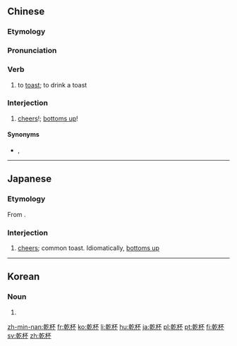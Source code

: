 {{also|干杯}}
==Chinese==
{{zh-forms|s=干杯}}

===Etymology===
{{zh-compound|乾|杯|dry|cup}}

===Pronunciation===
{{zh-pron
|m=gānbēi
|c=gon1 bui1
|h=pfs=kôn-pî
|mn=kan-poe
|w=1koe pe
|ma=Zh-ganbei.ogg
|ca=zh-yue-乾杯.ogg
|cat=v,intj
}}

===Verb===
{{zh-verb}}

# to [[toast]]; to drink a toast

===Interjection===
{{zh-interj}}

# {{lb|zh|colloquial}} [[cheers]]!; [[bottoms up]]!

====Synonyms====
* {{qualifier|Cantonese}} {{zh-l|飲杯}}, {{zh-l|飲勝}}

{{zh-cat|Elementary}}

----

==Japanese==
{{ja-kanjitab|かん|はい|k2=ぱい|yomi=on}}

===Etymology===
From {{etyl|zh|ja|sort=かんぱい}}.

===Interjection===
{{ja-pos|かんぱい|interjection}}

# [[cheers]]; common toast. Idiomatically, [[bottoms up]]

----

==Korean==
{{ko-hanjatab}}

===Noun===
{{ko-noun|hj|hangeul=건배}}

# {{hanja form of|건배|[[cheers]]!; [[bottoms up]]!}}

[[zh-min-nan:乾杯]]
[[fr:乾杯]]
[[ko:乾杯]]
[[li:乾杯]]
[[hu:乾杯]]
[[ja:乾杯]]
[[pl:乾杯]]
[[pt:乾杯]]
[[fi:乾杯]]
[[sv:乾杯]]
[[zh:乾杯]]